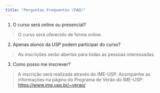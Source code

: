 ```yaml
---
title: "Perguntas Frequentes (FAQ)"
---
```


1. O curso será online ou presencial?

> O curso será oferecido de forma online.

2. Apenas alunos da USP podem participar do curso?

> As inscrições serão abertas para todas as pessoas interessadas.

3. Como posso me inscrever?

> A inscrição será realizada através do IME-USP. Acompanhe as informações na página do Programa de Verão do IME-USP: <https://www.ime.usp.br/~verao/>

